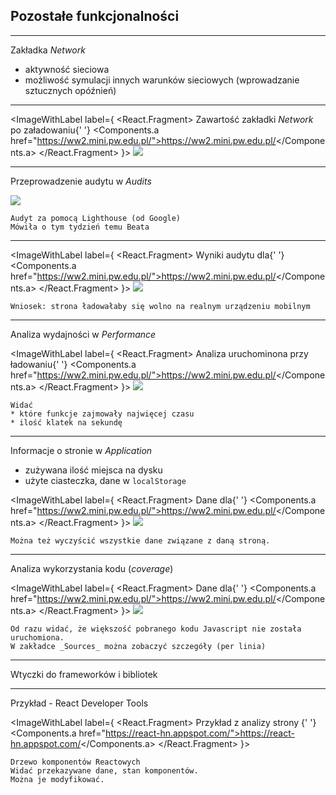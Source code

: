 


## Pozostałe funkcjonalności

---

Zakładka _Network_

* aktywność sieciowa
* możliwość symulacji innych warunków sieciowych (wprowadzanie sztucznych opóźnień)

---

<ImageWithLabel label={
  <React.Fragment>
    Zawartość zakładki <em>Network</em> po załadowaniu{' '}
    <Components.a href="https://ww2.mini.pw.edu.pl/">https://ww2.mini.pw.edu.pl/</Components.a>
  </React.Fragment>
}>
  <img src="https://i.gyazo.com/493823eb03df3df1ff2473f62021faa2.png" />
</ImageWithLabel>

---

Przeprowadzenie audytu w _Audits_

<ImageWithLabel label="Zakładka Audits">
  <img src="https://i.gyazo.com/3e837df509fdfc435e136141d4357edf.png" />
</ImageWithLabel>

```notes
Audyt za pomocą Lighthouse (od Google)
Mówiła o tym tydzień temu Beata
```

---

<ImageWithLabel label={
  <React.Fragment>
    Wyniki audytu dla{' '}
    <Components.a href="https://ww2.mini.pw.edu.pl/">https://ww2.mini.pw.edu.pl/</Components.a>
  </React.Fragment>
}>
  <img src="https://i.gyazo.com/97b8bb00bd5cc01922d5032eacf05be8.png" />
</ImageWithLabel>

```notes
Wniosek: strona ładowałaby się wolno na realnym urządzeniu mobilnym
```

---

Analiza wydajności w _Performance_

<ImageWithLabel label={
  <React.Fragment>
    Analiza uruchominona przy ładowaniu{' '}
    <Components.a href="https://ww2.mini.pw.edu.pl/">https://ww2.mini.pw.edu.pl/</Components.a>
  </React.Fragment>
}>
  <img src="https://i.gyazo.com/f47b87899354418467910e1002d1a86d.png" />
</ImageWithLabel>

```notes
Widać
* które funkcje zajmowały najwięcej czasu
* ilość klatek na sekundę
```


---

Informacje o stronie w _Application_

* zużywana ilość miejsca na dysku
* użyte ciasteczka, dane w `localStorage`

<ImageWithLabel label={
  <React.Fragment>
    Dane dla{' '}
    <Components.a href="https://ww2.mini.pw.edu.pl/">https://ww2.mini.pw.edu.pl/</Components.a>
  </React.Fragment>
}>
  <img src="https://i.gyazo.com/b98d1c19e9d68555e93116068ebebd1a.png" />
</ImageWithLabel>

```notes
Można też wyczyścić wszystkie dane związane z daną stroną.
```

---

Analiza wykorzystania kodu (_coverage_)

<ImageWithLabel label={
  <React.Fragment>
    Dane dla{' '}
    <Components.a href="https://ww2.mini.pw.edu.pl/">https://ww2.mini.pw.edu.pl/</Components.a>
  </React.Fragment>
}>
  <img src="https://i.gyazo.com/8ad221f7553c05436b9d73185c1b6eae.png" />
</ImageWithLabel>


```notes
Od razu widać, że większość pobranego kodu Javascript nie została uruchomiona.
W zakładce _Sources_ można zobaczyć szczegóły (per linia)
```

---

Wtyczki do frameworków i bibliotek


---

Przykład - React Developer Tools

<ImageWithLabel label={
  <React.Fragment>
    Przykład z analizy strony {' '}
    <Components.a href="https://react-hn.appspot.com/">https://react-hn.appspot.com/</Components.a>
  </React.Fragment>
}>
  <PostponedVideo src="https://i.gyazo.com/8f7b1483001c33fbcb5f33a907143114.mp4" />
</ImageWithLabel>

```notes
Drzewo komponentów Reactowych
Widać przekazywane dane, stan komponentów.
Można je modyfikować.
```